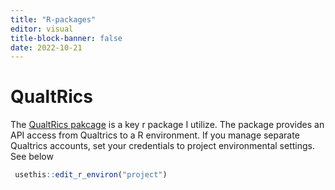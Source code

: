 ```yaml
---
title: "R-packages"
editor: visual
title-block-banner: false
date: 2022-10-21
---
```


# QualtRics

The [QualtRics pakcage](https://docs.ropensci.org/qualtRics/) is a key r package I utilize. The package provides an API access from Qualtrics to a R environment. If you manage separate Qualtrics accounts, set your credentials to project environmental settings. See below

```r

 usethis::edit_r_environ("project")

```

